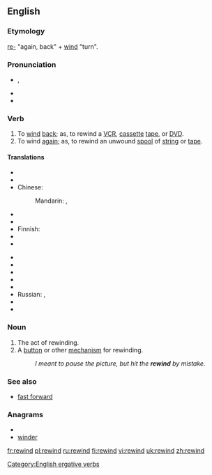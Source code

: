 ==English==

===Etymology===
[[re-]] "again, back" + [[wind]] "turn".

===Pronunciation===
* {{IPA|/riˈwaɪnd/}}, {{SAMPA|/ri"waInd/}}

* {{hyphenation|re|wind}}
* {{rhymes|aɪnd}}

===Verb===
{{en-verb|rewinds|rewinding|rewound}}

# To [[wind]] [[back]]; as, to rewind a [[VCR]], [[cassette]] [[tape]], or [[DVD]].
# To wind [[again]]; as, to rewind an unwound [[spool]] of [[string]] or [[tape]].

====Translations====
{{trans-see|wind back}}
{{trans-top|to wind again}}
* {{trreq|Arabic}}
* {{trreq|Armenian}}
* Chinese:
*: Mandarin: {{t|zh|重繞|sc=Hani}},  {{t|zh|重绕|tr=chóngrào|sc=Hani}}
* {{trreq|Czech}}
* {{trreq|Dutch}}
* Finnish: {{t|fi|kelata uudelleen}}
* {{trreq|French}}
* {{trreq|German}}
{{trans-mid}}
* {{trreq|Hindi}}
* {{trreq|Italian}}
* {{trreq|Japanese}}
* {{trreq|Korean}}
* {{trreq|Portuguese}}
* Russian: {{t|ru|перематывать|tr=peremátyvat'|sc=Cyrl}} {{impf}},  {{t|ru|перемотать|tr=peremotát'|sc=Cyrl}} {{pf}}
* {{trreq|Spanish}}
* {{trreq|Vietnamese}}
{{trans-bottom}}

===Noun===
{{en-noun}}

# The act of rewinding.
# A [[button]] or other [[mechanism]] for rewinding.
#: ''I meant to pause the picture, but hit the '''rewind''' by mistake.''

===See also===
* [[fast forward]]

===Anagrams===
* {{alphagram|deinrw}}
* [[winder#English|winder]]

[[Category:English ergative verbs]]

[[fr:rewind]]
[[pl:rewind]]
[[ru:rewind]]
[[fi:rewind]]
[[vi:rewind]]
[[uk:rewind]]
[[zh:rewind]]